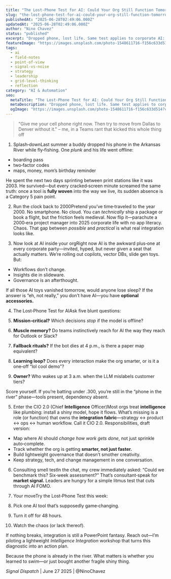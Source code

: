 ```yaml
---
title: "The Lost‑Phone Test for AI: Could Your Org Still Function Tomorrow?"
slug: "the-lost-phone-test-for-ai-could-your-org-still-function-tomorrow"
publishedAt: "2025-06-28T02:49:06.000Z"
updatedAt: "2025-06-28T02:49:06.000Z"
author: "Nino Chavez"
status: "published"
excerpt: "Dropped phone, lost life. Same test applies to corporate AI: if your copilots vanished tomorrow, would work even slow down? The “Lost-Phone Test” exposes integration gaps and makes the case for a Chief Intelligence Officer to weave tools into real workflows."
featureImage: "https://images.unsplash.com/photo-1548611716-f156c633d514?crop=entropy&cs=tinysrgb&fit=max&fm=jpg&ixid=M3wxMTc3M3wwfDF8c2VhcmNofDJ8fGVzc2VudGlhbHN8ZW58MHx8fHwxNzUxMDc4OTIyfDA&ixlib=rb-4.1.0&q=80&w=2000"
tags:
  - ai
  - field-notes
  - point-of-view
  - signal-vs-noise
  - strategy
  - leadership
  - grid-level-thinking
  - reflection
category: "AI & Automation"
seo:
  metaTitle: "The Lost‑Phone Test for AI: Could Your Org Still Function Tomorrow?"
  metaDescription: "Dropped phone, lost life. Same test applies to corporate AI: if your copilots vanished tomorrow, would work even slow down? The “Lost-Phone Test” exposes integration gaps and makes the case for a Chief Intelligence Officer to weave tools into real workflows."
  ogImage: "https://images.unsplash.com/photo-1548611716-f156c633d514?crop=entropy&cs=tinysrgb&fit=max&fm=jpg&ixid=M3wxMTc3M3wwfDF8c2VhcmNofDJ8fGVzc2VudGlhbHN8ZW58MHx8fHwxNzUxMDc4OTIyfDA&ixlib=rb-4.1.0&q=80&w=2000"
---
```


> "Give me your cell phone right now. Then try to move from Dallas to Denver without it." – me, in a Teams rant that kicked this whole thing off

1. Splash‑downLast summer a buddy dropped his phone in the Arkansas River while fly‑fishing. One *plunk* and his life went offline:

- boarding pass
- two‑factor codes
- maps, money, mom’s birthday reminder

He spent the next two days sprinting between print stations like it was 2003. He survived—but every cracked‑screen minute screamed the same truth: once a tool is **fully woven** into the way we live, its sudden absence is a Category 5 pain point.

2. Run the clock back to 2000Pretend you’ve time‑traveled to the year 2000. No smartphone. No cloud. You can *technically* ship a package or book a flight, but the friction feels medieval. Now flip it—parachute a 2000‑era project manager into 2025 corporate life with no app literacy. Chaos. That gap between *possible* and *practical* is what real integration looks like.

3. Now look at AI inside your orgRight now AI is the awkward plus‑one at every corporate party—invited, hyped, but never given a seat that actually matters. We’re rolling out copilots, vector DBs, slide gen toys. But:

- Workflows don’t change.
- Insights die in slideware.
- Governance is an afterthought.

If all those AI toys vanished tomorrow, would anyone lose sleep? If the answer is “eh, not really,” you don’t have AI—you have **optional accessories.**

4. The Lost‑Phone Test for AIAsk five blunt questions:

1. **Mission‑critical?** Which decisions *stop* if the model is offline?
2. **Muscle memory?** Do teams instinctively reach for AI the way they reach for Outlook or Slack?
3. **Fallback rituals?** If the bot dies at 4 p.m., is there a paper map equivalent?
4. **Learning loop?** Does every interaction make the org smarter, or is it a one‑off “lol cool demo”?
5. **Owner?** Who wakes up at 3 a.m. when the LLM mislabels customer tiers?

Score yourself. If you’re batting under .300, you’re still in the “phone in the river” phase—tools present, dependency absent.

5. Enter the CIO 2.0 (Chief **Intelligence** Officer)Most orgs treat **intelligence** like plumbing: install a shiny model, hope it flows. What’s missing is a role (or function) that owns the **integration fabric**—strategy ↔ product ↔ ops ↔ human workflow. Call it CIO 2.0. Responsibilities, draft version:

- Map where AI should *change how work gets done*, not just sprinkle auto‑complete.
- Track whether the org is getting **smarter, not just faster.**
- Build lightweight governance that doesn’t smother creativity.
- Keep strategy, tech, and change management in one conversation.

6. Consulting smell testIn the chat, my crew immediately asked: “Could we benchmark this? Six‑week assessment?” That’s consultant‑speak for **market signal.** Leaders are hungry for a simple litmus test that cuts through AI FOMO.

7. Your moveTry the Lost‑Phone Test this week:

1. Pick one AI tool that’s supposedly game‑changing.
2. Turn it off for 48 hours.
3. Watch the chaos (or lack thereof).

If nothing breaks, integration is still a PowerPoint fantasy. Reach out—I’m piloting a lightweight *Intelligence Integration* workshop that turns this diagnostic into an action plan.

Because the phone is already in the river. What matters is whether you learned to swim—or just bought another fragile shiny thing.

*Signal Dispatch* | June 27 2025 | @NinoChavez
